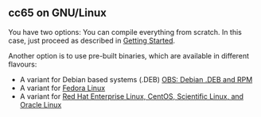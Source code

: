 == cc65 on GNU/Linux ==

You have two options: You can compile everything from scratch. In this case, just proceed as described in [http://cc65.github.io/cc65/getting-started.html Getting Started].

Another option is to use pre-built binaries, which are available in different flavours:

* A variant for Debian based systems (.DEB) [[OBS: Debian .DEB and RPM]]
* A variant for [[Fedora Linux]]
* A variant for [[Red Hat Enterprise Linux, CentOS, Scientific Linux, and Oracle Linux]]